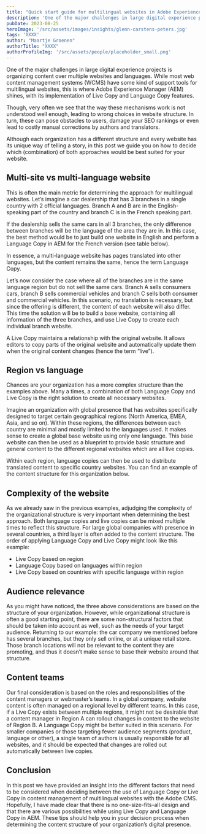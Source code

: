 ```yaml
---
title: "Quick start guide for multilingual websites in Adobe Experience Manager"
description: 'One of the major challenges in large digital experience projects is organizing content over multiple websites and languages. While most web content management systems (WCMS) have some kind of support tools for multilingual websites, this is where Adobe Experience Manager (AEM) shines, with its implementation of Live Copy and Language Copy features.'
pubDate: 2023-08-25
heroImage: '/src/assets/images/insights/glenn-carstens-peters.jpg'
tags: 'XXXX'
author: "Maartje Groenen"
authorTitle: "XXXX"
authorProfileImg: '/src/assets/people/placeholder_small.png'
---
```


<LayoutSection backgroundColor="dark">
    <p>One of the major challenges in large digital experience projects is organizing content over multiple websites and languages. While most web content management systems (WCMS) have some kind of support tools for multilingual websites, this is where Adobe Experience Manager (AEM) shines, with its implementation of Live Copy and Language Copy features.</p>
    <p>Though, very often we see that the way these mechanisms work is not understood well enough, leading to wrong choices in website structure. In turn, these can pose obstacles to users, damage your SEO rankings or even lead to costly manual corrections by authors and translators.</p>
    <p>Although each organization has a different structure and every website has its unique way of telling a story, in this post we guide you on how to decide which (combination) of both approaches would be best suited for your website.</p>
</LayoutSection>

<LayoutSection>
    <h2>Multi-site vs multi-language website</h2>
    <p>This is often the main metric for determining the approach for multilingual websites. Let’s imagine a car dealership that has 3 branches in a single country with 2 official languages. Branch A and B are in the English-speaking part of the country and branch C is in the French speaking part.</p>
    <p>If the dealership sells the same cars in all 3 branches, the only difference between branches will be the language of the area they are in. In this case, the best method would be to just build one website in English and perform a Language Copy in AEM for the French version (see table below).</p>
    <ContentImage loading="lazy" class='mx-auto shadow-xl shadow-primary/20 rounded-xl overflow-hidden'
        src='/src/assets/images/insights/quick-start-guide-for-multilingual-websites-in-adobe-experience-manager/quick-start-guide-for-multilingual-websites-in-adobe-experience-manager-1---multisite-vs-multilanguage.png' 
        alt='Quick start guide for multilingual websites in AEM: multi-site vs multi-language'
        width="512"
        height="476"
    />
    <p>In essence, a multi-language website has pages translated into other languages, but the content remains the same, hence the term Language Copy.</p>
    <p>Let&#8217;s now consider the case where all of the branches are in the same language region but do not sell the same cars. Branch A sells consumers cars, branch B sells commercial vehicles and branch C sells both consumer and commercial vehicles. In this scenario, no translation is necessary, but since the offering is different, the content of each website will also differ. This time the solution will be to build a base website, containing all information of the three branches, and use Live Copy to create each individual branch website.</p>
    <ContentImage loading="lazy" class='mx-auto shadow-xl shadow-primary/20 rounded-xl overflow-hidden'
        src='/src/assets/images/insights/quick-start-guide-for-multilingual-websites-in-adobe-experience-manager/quick-start-guide-for-multilingual-websites-in-adobe-experience-manager---2---multilingual-websites-aem.png' 
        alt='Multilingual websites in AEM'
        width="512"
        height="476"
    />
    <p>A Live Copy maintains a relationship with the original website. It allows editors to copy parts of the original website and automatically update them when the original content changes (hence the term “live”).</p>
    <h2>Region vs language</h2>
    <p>Chances are your organization has a more complex structure than the examples above. Many a times, a combination of both Language Copy and Live Copy is the right solution to create all necessary websites.</p>
    <p>Imagine an organization with global presence that has websites specifically designed to target certain geographical regions (North America, EMEA, Asia, and so on). Within these regions, the differences between each country are minimal and mostly limited to the languages used. It makes sense to create a global base website using only one language. This base website can then be used as a blueprint to provide basic structure and general content to the different regional websites which are all live copies.</p>
    <p>Within each region, language copies can then be used to distribute translated content to specific country websites. You can find an example of the content structure for this organization below.</p>
    <ContentImage loading="lazy" class='mx-auto shadow-xl shadow-primary/20 rounded-xl overflow-hidden'
        src='/src/assets/images/insights/quick-start-guide-for-multilingual-websites-in-adobe-experience-manager/quick-start-guide-for-multilingual-websites-in-adobe-experience-manager---3---aem-combinationb-language-copy-live-copy.png' 
        alt='Quick start guide for multilingual websites in AEM: language copy and live copy'
        width="512"
        height="476"
    />
    <h2>Complexity of the website</h2>
    <p>As we already saw in the previous examples, adjudging the complexity of the organizational structure is very important when determining the best approach. Both language copies and live copies can be mixed multiple times to reflect this structure. For large global companies with presence in several countries, a third layer is often added to the content structure. The order of applying Language Copy and Live Copy might look like this example:</p>
    <ul>
        <li>Live Copy based on region</li>
        <li>Language Copy based on languages within region</li>
        <li>Live Copy based on countries with specific language within region</li>
    </ul>
    <h2>Audience relevance</h2>
    <p>As you might have noticed, the three above considerations are based on the structure of your organization. However, while organizational structure is often a good starting point, there are some non-structural factors that should be taken into account as well, such as the needs of your target audience. Returning to our example: the car company we mentioned before has several branches, but they only sell online, or at a unique retail store. Those branch locations will not be relevant to the content they are promoting, and thus it doesn&#8217;t make sense to base their website around that structure.</p>
    <h2>Content teams</h2>
    <p>Our final consideration is based on the roles and responsibilities of the content managers or webmaster’s teams. In a global company, website content is often managed on a regional level by different teams. In this case, if a Live Copy exists between multiple regions, it might not be desirable that a content manager in Region A can rollout changes in content to the website of Region B. A Language Copy might be better suited in this scenario. For smaller companies or those targeting fewer audience segments (product, language or other), a single team of authors is usually responsible for all websites, and it should be expected that changes are rolled out automatically between live copies.</p>
 </LayoutSection>

<LayoutSection backgroundColor="dark">
    <h2>Conclusion</h2>
    <p>In this post we have provided an insight into the different factors that need to be considered when deciding between the use of Language Copy or Live Copy in content management of multilingual websites with the Adobe CMS. Hopefully, I have made clear that there is no one-size-fits-all design and that there are various possibilities while using Live Copy and Language Copy in AEM. These tips should help you in your decision process when determining the content structure of your organization’s digital presence.</p>
</LayoutSection>